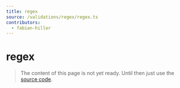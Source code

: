 ```yaml
---
title: regex
source: /validations/regex/regex.ts
contributors:
  - fabian-hiller
---
```


# regex

> The content of this page is not yet ready. Until then just use the [source code](https://github.com/fabian-hiller/valibot/blob/main/library/src/validations/regex/regex.ts).
